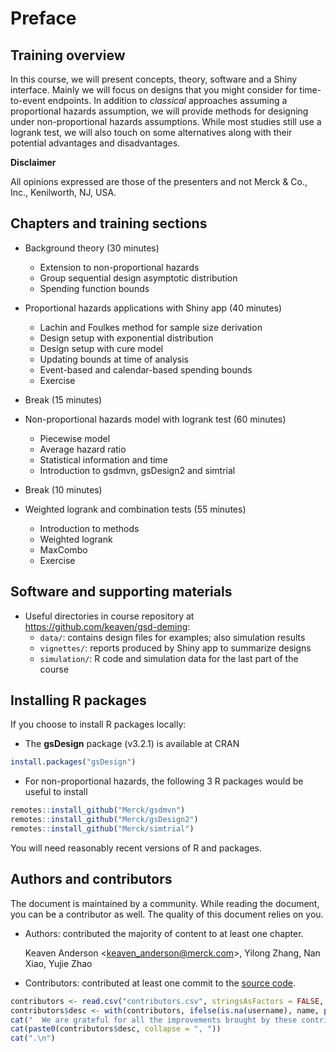# Preface {-}

## Training overview

In this course, we will present concepts, theory, software and a Shiny interface.
Mainly we will focus on designs that you might consider for time-to-event endpoints.
In addition to *classical* approaches assuming a proportional hazards assumption, we will provide methods for designing under non-proportional hazards assumptions.
While most studies still use a logrank test, we will also touch on some alternatives along with their potential advantages and disadvantages.

::: {.rmdnote}
**Disclaimer**

All opinions expressed are those of the presenters and not Merck & Co., Inc., Kenilworth, NJ, USA.
:::

## Chapters and training sections {-}

- Background theory (30 minutes)
  - Extension to non-proportional hazards
  - Group sequential design asymptotic distribution
  - Spending function bounds

- Proportional hazards applications with Shiny app (40 minutes)
  - Lachin and Foulkes method for sample size derivation
  - Design setup with exponential distribution
  - Design setup with cure model
  - Updating bounds at time of analysis
  - Event-based and calendar-based spending bounds
  - Exercise

- Break (15 minutes)

- Non-proportional hazards model with logrank test (60 minutes)
  - Piecewise model
  - Average hazard ratio
  - Statistical information and time
  - Introduction to gsdmvn, gsDesign2 and simtrial

- Break (10 minutes)

- Weighted logrank and combination tests (55 minutes)
  - Introduction to methods
  - Weighted logrank
  - MaxCombo
  - Exercise

## Software and supporting materials

- Useful directories in course repository at <https://github.com/keaven/gsd-deming>:
  - `data/`: contains design files for examples; also simulation results
  - `vignettes/`: reports produced by Shiny app to summarize designs
  - `simulation/`: R code and simulation data for the last part of the course

## Installing R packages

If you choose to install R packages locally:

- The **gsDesign** package (v3.2.1) is available at CRAN

```r
install.packages("gsDesign")
```

- For non-proportional hazards, the following 3 R packages would be useful to install

```r
remotes::install_github("Merck/gsdmvn")
remotes::install_github("Merck/gsDesign2")
remotes::install_github("Merck/simtrial")
```

You will need reasonably recent versions of R and packages.

## Authors and contributors

The document is maintained by a community.
While reading the document, you can be a contributor as well.
The quality of this document relies on you.

- Authors: contributed the majority of content to at least one chapter.

  Keaven Anderson <<keaven_anderson@merck.com>>, Yilong Zhang, Nan Xiao, Yujie Zhao

- Contributors: contributed at least one commit to the [source code](https://github.com/keaven/gsd-deming).

```r
contributors <- read.csv("contributors.csv", stringsAsFactors = FALSE, na.strings = "")
contributors$desc <- with(contributors, ifelse(is.na(username), name, paste0(name, " (\\@", username, ")")))
cat("  We are grateful for all the improvements brought by these contributors (in chronological order): ", sep = "")
cat(paste0(contributors$desc, collapse = ", "))
cat(".\n")
```
